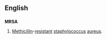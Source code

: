 ==English==

==={{Initialism}}===
'''MRSA'''
# [[Methicillin]]-[[resistant]] [[staphylococcus]] [[aureus]].
{{Wikipedia}}